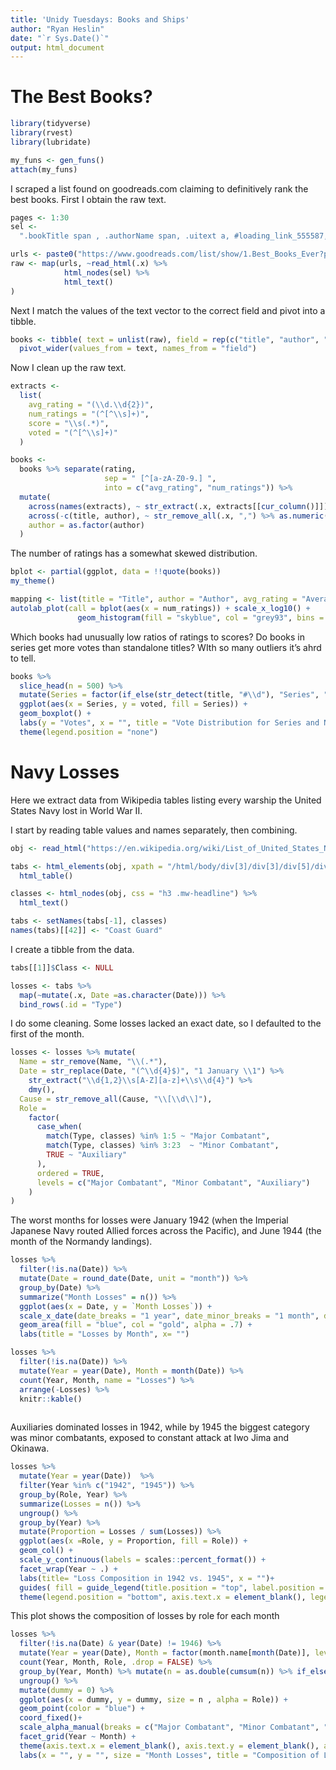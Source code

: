 ```yaml
---
title: 'Unidy Tuesdays: Books and Ships'
author: "Ryan Heslin"
date: "`r Sys.Date()`"
output: html_document
---
```

# The Best Books?
```r
library(tidyverse)
library(rvest)
library(lubridate)

my_funs <- gen_funs()
attach(my_funs)
```

I scraped a list found on goodreads.com claiming to definitively rank the best books. First I obtain the raw text.
```r
pages <- 1:30
sel <-
  ".bookTitle span , .authorName span, .uitext a, #loading_link_555587, .minirating"

urls <- paste0("https://www.goodreads.com/list/show/1.Best_Books_Ever?page=", pages)
raw <- map(urls, ~read_html(.x) %>% 
            html_nodes(sel) %>% 
            html_text()
)

```

Next I match the values of the text vector to the correct field and pivot into a tibble.
```r
books <- tibble( text = unlist(raw), field = rep(c("title", "author", "rating", "score", "voted"), times = length(text) /5), rank = cumsum(field == "title")) %>% 
  pivot_wider(values_from = text, names_from = "field")
```

Now I clean up the raw text.
```r
extracts <-
  list(
    avg_rating = "(\\d.\\d{2})",
    num_ratings = "(^[^\\s]+)",
    score = "\\s(.*)",
    voted = "(^[^\\s]+)"
  )

books <-
  books %>% separate(rating,
                     sep = " [^[a-zA-Z0-9.] ",
                     into = c("avg_rating", "num_ratings")) %>%
  mutate(
    across(names(extracts), ~ str_extract(.x, extracts[[cur_column()]])),
    across(-c(title, author), ~ str_remove_all(.x, ",") %>% as.numeric()),
    author = as.factor(author)
  )
```

The number of ratings has a somewhat skewed distribution.
```r
bplot <- partial(ggplot, data = !!quote(books))
my_theme()

mapping <- list(title = "Title", author = "Author", avg_rating = "Average Rating", num_ratings = "Number of Ratings")
autolab_plot(call = bplot(aes(x = num_ratings)) + scale_x_log10() + 
               geom_histogram(fill = "skyblue", col = "grey93", bins = 40), mapping, y = "Density")
```

Which books had unusually low ratios of ratings to scores?
Do books in series get more votes than standalone titles? WIth so many outliers it's ahrd to tell.
```r
books %>%
  slice_head(n = 500) %>% 
  mutate(Series = factor(if_else(str_detect(title, "#\\d"), "Series", "Standalone"))) %>%
  ggplot(aes(x = Series, y = voted, fill = Series)) +
  geom_boxplot() +
  labs(y = "Votes", x = "", title = "Vote Distribution for Series and Non-Series") +
  theme(legend.position = "none")
```

# Navy Losses

Here we extract data from Wikipedia tables listing every warship the United States Navy lost in World War II.

I start by reading table values and names separately, then combining.
```r
obj <- read_html("https://en.wikipedia.org/wiki/List_of_United_States_Navy_losses_in_World_War_II")

tabs <- html_elements(obj, xpath = "/html/body/div[3]/div[3]/div[5]/div[1]/table") %>% 
  html_table()

classes <- html_nodes(obj, css = "h3 .mw-headline") %>% 
  html_text()

tabs <- setNames(tabs[-1], classes)
names(tabs)[[42]] <- "Coast Guard"
```

I create a tibble from the data.
```r
tabs[[1]]$Class <- NULL

losses <- tabs %>% 
  map(~mutate(.x, Date =as.character(Date))) %>% 
  bind_rows(.id = "Type")
```

I do some cleaning. Some losses lacked an exact date, so I defaulted to the first of the month.
```r

losses <- losses %>% mutate(
  Name = str_remove(Name, "\\(.*"),
  Date = str_replace(Date, "(^\\d{4}$)", "1 January \\1") %>%
    str_extract("\\d{1,2}\\s[A-Z][a-z]+\\s\\d{4}") %>%
    dmy(),
  Cause = str_remove_all(Cause, "\\[\\d\\]"),
  Role =
    factor(
      case_when(
        match(Type, classes) %in% 1:5 ~ "Major Combatant",
        match(Type, classes) %in% 3:23  ~ "Minor Combatant",
        TRUE ~ "Auxiliary"
      ),
      ordered = TRUE,
      levels = c("Major Combatant", "Minor Combatant", "Auxiliary")
    )
)
```


The worst months for losses were January 1942 (when the Imperial Japanese Navy routed Allied forces across the Pacific), and June 1944 (the month of the Normandy landings).
```r
losses %>% 
  filter(!is.na(Date)) %>% 
  mutate(Date = round_date(Date, unit = "month")) %>% 
  group_by(Date) %>% 
  summarize("Month Losses" = n()) %>% 
  ggplot(aes(x = Date, y = `Month Losses`)) +
  scale_x_date(date_breaks = "1 year", date_minor_breaks = "1 month", date_labels = "%Y" ) +
  geom_area(fill = "blue", col = "gold", alpha = .7) +
  labs(title = "Losses by Month", x= "")

losses %>%
  filter(!is.na(Date)) %>% 
  mutate(Year = year(Date), Month = month(Date)) %>% 
  count(Year, Month, name = "Losses") %>% 
  arrange(-Losses) %>% 
  knitr::kable()
              
```

Auxiliaries dominated losses in 1942, while by 1945 the biggest category was minor combatants, exposed to constant attack at Iwo Jima and Okinawa.
```r
losses %>% 
  mutate(Year = year(Date))  %>% 
  filter(Year %in% c("1942", "1945")) %>% 
  group_by(Role, Year) %>% 
  summarize(Losses = n()) %>%
  ungroup() %>% 
  group_by(Year) %>% 
  mutate(Proportion = Losses / sum(Losses)) %>% 
  ggplot(aes(x =Role, y = Proportion, fill = Role)) +
  geom_col() +
  scale_y_continuous(labels = scales::percent_format()) +
  facet_wrap(Year ~ .) +
  labs(title= "Loss Composition in 1942 vs. 1945", x = "")+
  guides( fill = guide_legend(title.position = "top", label.position = "bottom")) +
  theme(legend.position = "bottom", axis.text.x = element_blank(), legend.margin = margin(t = .5, r = 1, l =1, b = .5), legend.box.margin = margin(t = -3), legend.box.spacing = unit(.001, "cm"))
```

This plot shows the composition of losses by role for each month
```r
losses %>% 
  filter(!is.na(Date) & year(Date) != 1946) %>% 
  mutate(Year = year(Date), Month = factor(month.name[month(Date)], levels = month.name)) %>% 
  count(Year, Month, Role, .drop = FALSE) %>% 
  group_by(Year, Month) %>% mutate(n = as.double(cumsum(n)) %>% if_else(. == 0, NA_real_, .)) %>% 
  ungroup() %>% 
  mutate(dummy = 0) %>% 
  ggplot(aes(x = dummy, y = dummy, size = n , alpha = Role)) +
  geom_point(color = "blue") +
  coord_fixed()+
  scale_alpha_manual(breaks = c("Major Combatant", "Minor Combatant", "Auxiliary"), values = c(1, .6, .2)) +
  facet_grid(Year ~ Month) +
  theme(axis.text.x = element_blank(), axis.text.y = element_blank(), axis.ticks = element_blank(), panel.grid.major.x = element_blank(), strip.text = element_text(hjust = .05), strip.text.x = element_text(size = 9), panel.spacing = unit(0, "cm"), legend.position = "bottom", legend.margin = margin(t = 1, r = 1, l =1, b = .5), legend.box.margin = margin(t = -5)) +
  labs(x = "", y = "", size = "Month Losses", title = "Composition of Losses by Year and Month")
           
```



